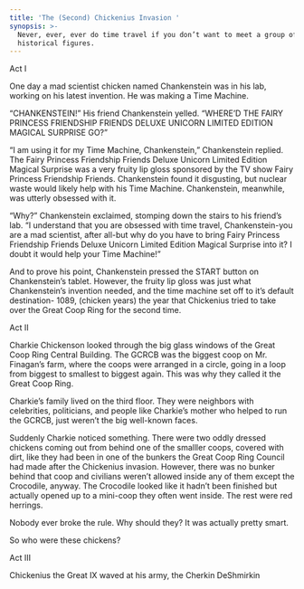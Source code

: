 ```yaml
---
title: 'The (Second) Chickenius Invasion '
synopsis: >-
  Never, ever, ever do time travel if you don’t want to meet a group of wacko
  historical figures.
---
```


Act I

One day a mad scientist chicken named Chankenstein was in his lab, working on his latest invention.  He was making a Time Machine.

“CHANKENSTEIN!” His friend Chankenstein yelled. “WHERE’D THE FAIRY PRINCESS FRIENDSHIP FRIENDS DELUXE UNICORN LIMITED EDITION MAGICAL SURPRISE GO?”

“I am using it for my Time Machine, Chankenstein,” Chankenstein replied. The Fairy Princess Friendship Friends Deluxe Unicorn Limited Edition Magical Surprise was a very fruity lip gloss sponsored by the TV show Fairy Princess Friendship Friends. Chankenstein found it disgusting, but nuclear waste would likely help with his Time Machine. Chankenstein, meanwhile, was utterly obsessed with it.

“Why?” Chankenstein exclaimed, stomping down the stairs to his friend’s lab. “I understand that you are obsessed with time travel, Chankenstein-you are a mad scientist, after all-but why do you have to bring Fairy Princess Friendship Friends Deluxe Unicorn Limited Edition Magical Surprise into it? I doubt it would help your Time Machine!”

And to prove his point, Chankenstein pressed the START button on Chankenstein’s tablet. However, the fruity lip gloss was just what Chankenstein’s invention needed, and the time machine set off to it’s default destination- 1089, (chicken years) the year that Chickenius tried to take over the Great Coop Ring for the second time.

Act II

Charkie Chickenson looked through the big glass windows of the Great Coop Ring Central Building. The GCRCB was the biggest coop on Mr. Finagan’s farm, where the coops were arranged in a circle, going in a loop from biggest to smallest to biggest again. This was why they called it the Great Coop Ring. 

Charkie’s family lived on the third floor. They were neighbors with celebrities, politicians, and people like Charkie’s mother who helped to run the GCRCB, just weren’t the big well-known faces. 

Suddenly Charkie noticed something. There were two oddly dressed chickens coming out from behind one of the smalller coops, covered with dirt, like they had been in one of the bunkers the Great Coop Ring Council had made after the Chickenius invasion. However, there was no bunker behind that coop and civilians weren’t allowed inside any of them except the Crocodile, anyway.  The Crocodile looked like it hadn’t been finished but actually opened up to a mini-coop they often went inside. The rest were red herrings. 

Nobody ever broke the rule. Why should they? It was actually pretty smart. 

So who were these chickens?

Act III

Chickenius the Great IX waved at his army, the Cherkin DeShmirkin 
